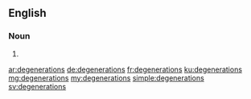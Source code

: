 ==English==

===Noun===
{{head|en|plural}}

# {{plural of|degeneration|lang=en}}

[[ar:degenerations]]
[[de:degenerations]]
[[fr:degenerations]]
[[ku:degenerations]]
[[mg:degenerations]]
[[my:degenerations]]
[[simple:degenerations]]
[[sv:degenerations]]